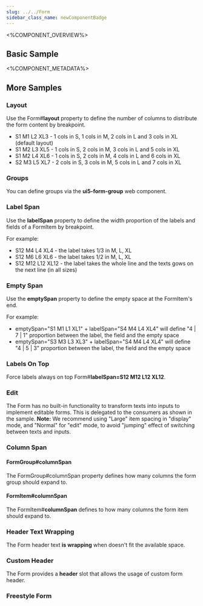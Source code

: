 ```yaml
---
slug: ../../Form
sidebar_class_name: newComponentBadge
---
```



<%COMPONENT_OVERVIEW%>

## Basic Sample
<Basic />

<%COMPONENT_METADATA%>

## More Samples

### Layout
Use the Form#**layout** property to define the number of columns to distribute the form content by breakpoint.

- S1 M1 L2 XL3 - 1 cols in S, 1 cols in M, 2 cols in L and 3 cols in XL (default layout) 
- S1 M2 L3 XL5 - 1 cols in S, 2 cols in M, 3 cols in L and 5 cols in XL
- S1 M2 L4 XL6 -  1 cols in S, 2 cols in M, 4 cols in L and 6 cols in XL
- S2 M3 L5 XL7 - 2 cols in S, 3 cols in M, 5 cols in L and 7 cols in XL

<Layout />



### Groups
You can define groups via the **ui5-form-group** web component.

<Groups />



### Label Span
Use the **labelSpan** property to define the width proportion of the labels and fields of a FormItem by breakpoint.

For example:

- S12 M4 L4 XL4 - the label takes 1/3 in M, L, XL
- S12 M6 L6 XL6 - the label takes 1/2 in M, L, XL
- S12 M12 L12 XL12 - the label takes the whole line and the texts gows on the next line (in all sizes)

<LabelSpan />


### Empty Span
Use the **emptySpan** property to define the empty space at the FormItem's end.

For example:

- emptySpan="S1 M1 L1 XL1" + labelSpan="S4 M4 L4 XL4" will define "4 | 7 | 1" proportion between the label, the field and the empty space
- emptySpan="S3 M3 L3 XL3" + labelSpan="S4 M4 L4 XL4" will define "4 | 5 | 3" proportion between the label, the field and the empty space

<EmptySpan />


### Labels On Top
Force labels always on top Form#**labelSpan=S12 M12 L12 XL12**.

<LabelsOnTop />



### Edit
The Form has no built-in functionality to transform texts into inputs to implement editable forms. This is delegated to the consumers as shown in the sample.
**Note:** We recommend using "Large" item spacing in "display" mode, and "Normal" for "edit" mode, to avoid "jumping" effect of switching between texts and inputs.

<Edit />



### Column Span

#### FormGroup#**columnSpan**
The FormGroup#columnSpan property defines how many columns the form group should expand to.

<GroupColumnSpan />

#### FormItem#**columnSpan**
The FormItem#**columnSpan** defines to how many columns the form item should expand to.

<ItemColumnSpan />


### Header Text Wrapping

The Form header text **is wrapping** when doesn't fit the available space.

<HeaderTextWrapping />

### Custom Header

The Form provides a **header** slot that allows the usage of custom form header.

<CustomHeader />


### Freestyle Form

<FreeStyleForm />
